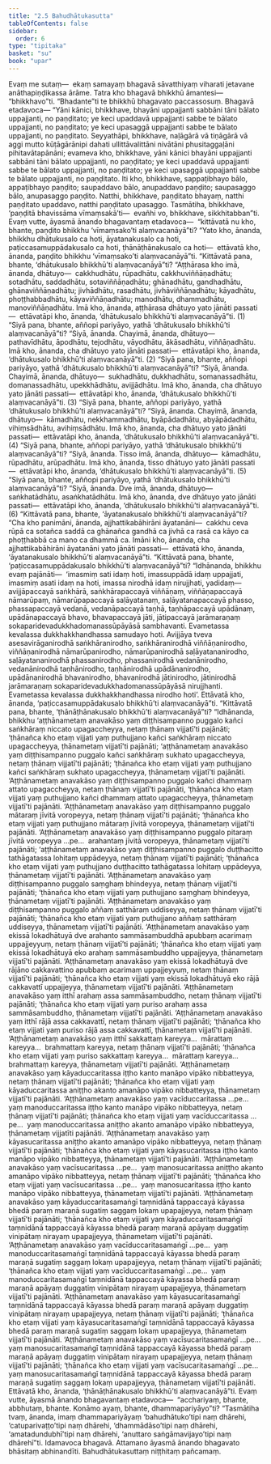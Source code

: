 ```yaml
---
title: "2.5 Bahudhātukasutta"
tableOfContents: false
sidebar:
  order: 6
type: "tipitaka"
basket: "su"
book: "upar"
---
```



<DynamicBreadcrumb />

<Division number="124" book="upar" bookNo="11" page="106">

<Paragraph number="348" book="upar">
Evaṃ me sutaṃ—  ekaṃ samayaṃ bhagavā sāvatthiyaṃ viharati jetavane anāthapiṇḍikassa ārāme. Tatra kho bhagavā bhikkhū āmantesi—  “bhikkhavo”ti. “Bhadante”ti te bhikkhū bhagavato paccassosuṃ. Bhagavā etadavoca—
</Paragraph>

<Paragraph number="349" book="upar">
“Yāni kānici, bhikkhave, bhayāni uppajjanti sabbāni tāni bālato uppajjanti, no paṇḍitato; ye keci upaddavā uppajjanti sabbe te bālato uppajjanti, no paṇḍitato; ye keci upasaggā uppajjanti sabbe te bālato uppajjanti, no paṇḍitato. Seyyathāpi, bhikkhave, naḷāgārā vā tiṇāgārā vā aggi mutto kūṭāgārānipi dahati ullittāvalittāni nivātāni phusitaggaḷāni pihitavātapānāni; evameva kho, bhikkhave, yāni kānici bhayāni uppajjanti sabbāni tāni bālato uppajjanti, no paṇḍitato; ye keci upaddavā uppajjanti sabbe te bālato uppajjanti, no paṇḍitato; ye keci upasaggā uppajjanti sabbe te bālato uppajjanti, no paṇḍitato. Iti kho, bhikkhave, sappaṭibhayo bālo, appaṭibhayo paṇḍito; saupaddavo bālo, anupaddavo paṇḍito; saupasaggo bālo, anupasaggo paṇḍito. Natthi, bhikkhave, paṇḍitato bhayaṃ, natthi paṇḍitato upaddavo, natthi paṇḍitato upasaggo. Tasmātiha, bhikkhave, ‘paṇḍitā bhavissāma vīmaṃsakā’ti—  evañhi vo, bhikkhave, sikkhitabban”ti.
</Paragraph>

<Paragraph number="350" book="upar">
Evaṃ vutte, āyasmā ānando bhagavantaṃ etadavoca—  “kittāvatā nu kho, bhante, paṇḍito bhikkhu ‘vīmaṃsako’ti alaṃvacanāyā”ti? “Yato kho, ānanda, bhikkhu dhātukusalo ca hoti, āyatanakusalo ca hoti, paṭiccasamuppādakusalo ca hoti, ṭhānāṭhānakusalo ca hoti—  ettāvatā kho, ānanda, paṇḍito bhikkhu ‘vīmaṃsako’ti alaṃvacanāyā”ti.
</Paragraph>

</Division>
<Division number="125" book="upar" bookNo="11" page="107">

<Paragraph number="351" book="upar">
“Kittāvatā pana, bhante, ‘dhātukusalo bhikkhū’ti alaṃvacanāyā”ti? “Aṭṭhārasa kho imā, ānanda, dhātuyo—  cakkhudhātu, rūpadhātu, cakkhuviññāṇadhātu; sotadhātu, saddadhātu, sotaviññāṇadhātu; ghānadhātu, gandhadhātu, ghānaviññāṇadhātu; jivhādhātu, rasadhātu, jivhāviññāṇadhātu; kāyadhātu, phoṭṭhabbadhātu, kāyaviññāṇadhātu; manodhātu, dhammadhātu, manoviññāṇadhātu. Imā kho, ānanda, aṭṭhārasa dhātuyo yato jānāti passati—  ettāvatāpi kho, ānanda, ‘dhātukusalo bhikkhū’ti alaṃvacanāyā”ti. (1)
</Paragraph>

<Paragraph number="352" book="upar">
“Siyā pana, bhante, aññopi pariyāyo, yathā ‘dhātukusalo bhikkhū’ti alaṃvacanāyā”ti? “Siyā, ānanda. Chayimā, ānanda, dhātuyo—  pathavīdhātu, āpodhātu, tejodhātu, vāyodhātu, ākāsadhātu, viññāṇadhātu. Imā kho, ānanda, cha dhātuyo yato jānāti passati—  ettāvatāpi kho, ānanda, ‘dhātukusalo bhikkhū’ti alaṃvacanāyā”ti. (2)
</Paragraph>

<Paragraph number="353" book="upar">
“Siyā pana, bhante, aññopi pariyāyo, yathā ‘dhātukusalo bhikkhū’ti alaṃvacanāyā”ti? “Siyā, ānanda. Chayimā, ānanda, dhātuyo—  sukhadhātu, dukkhadhātu, somanassadhātu, domanassadhātu, upekkhādhātu, avijjādhātu. Imā kho, ānanda, cha dhātuyo yato jānāti passati—  ettāvatāpi kho, ānanda, ‘dhātukusalo bhikkhū’ti alaṃvacanāyā”ti. (3)
</Paragraph>

<Paragraph number="354" book="upar">
“Siyā pana, bhante, aññopi pariyāyo, yathā ‘dhātukusalo bhikkhū’ti alaṃvacanāyā”ti? “Siyā, ānanda. Chayimā, ānanda, dhātuyo—  kāmadhātu, nekkhammadhātu, byāpādadhātu, abyāpādadhātu, vihiṃsādhātu, avihiṃsādhātu. Imā kho, ānanda, cha dhātuyo yato jānāti passati—  ettāvatāpi kho, ānanda, ‘dhātukusalo bhikkhū’ti alaṃvacanāyā”ti. (4)
</Paragraph>

<Paragraph number="355" book="upar">
“Siyā pana, bhante, aññopi pariyāyo, yathā ‘dhātukusalo bhikkhū’ti alaṃvacanāyā”ti? “Siyā, ānanda. Tisso imā, ānanda, dhātuyo—  kāmadhātu, rūpadhātu, arūpadhātu. Imā kho, ānanda, tisso dhātuyo yato jānāti passati—  ettāvatāpi kho, ānanda, ‘dhātukusalo bhikkhū’ti alaṃvacanāyā”ti. (5)
</Paragraph>

<Paragraph number="356" book="upar">
“Siyā pana, bhante, aññopi pariyāyo, yathā ‘dhātukusalo bhikkhū’ti alaṃvacanāyā”ti? “Siyā, ānanda. Dve imā, ānanda, dhātuyo—  saṅkhatādhātu, asaṅkhatādhātu. Imā kho, ānanda, dve dhātuyo yato jānāti passati—  ettāvatāpi kho, ānanda, ‘dhātukusalo bhikkhū’ti alaṃvacanāyā”ti. (6)
</Paragraph>

</Division>
<Division number="126" book="upar" bookNo="11" page="108">

<Paragraph number="357" book="upar">
“Kittāvatā pana, bhante, ‘āyatanakusalo bhikkhū’ti alaṃvacanāyā”ti? “Cha kho panimāni, ānanda, ajjhattikabāhirāni āyatanāni—  cakkhu ceva rūpā ca sotañca saddā ca ghānañca gandhā ca jivhā ca rasā ca kāyo ca phoṭṭhabbā ca mano ca dhammā ca. Imāni kho, ānanda, cha ajjhattikabāhirāni āyatanāni yato jānāti passati—  ettāvatā kho, ānanda, ‘āyatanakusalo bhikkhū’ti alaṃvacanāyā”ti.
</Paragraph>

<Paragraph number="358" book="upar">
“Kittāvatā pana, bhante, ‘paṭiccasamuppādakusalo bhikkhū’ti alaṃvacanāyā”ti? “Idhānanda, bhikkhu evaṃ pajānāti—  ‘imasmiṃ sati idaṃ hoti, imassuppādā idaṃ uppajjati, imasmiṃ asati idaṃ na hoti, imassa nirodhā idaṃ nirujjhati, yadidaṃ—  avijjāpaccayā saṅkhārā, saṅkhārapaccayā viññāṇaṃ, viññāṇapaccayā nāmarūpaṃ, nāmarūpapaccayā saḷāyatanaṃ, saḷāyatanapaccayā phasso, phassapaccayā vedanā, vedanāpaccayā taṇhā, taṇhāpaccayā upādānaṃ, upādānapaccayā bhavo, bhavapaccayā jāti, jātipaccayā jarāmaraṇaṃ sokaparidevadukkhadomanassūpāyāsā sambhavanti. Evametassa kevalassa dukkhakkhandhassa samudayo hoti. Avijjāya tveva asesavirāganirodhā saṅkhāranirodho, saṅkhāranirodhā viññāṇanirodho, viññāṇanirodhā nāmarūpanirodho, nāmarūpanirodhā saḷāyatananirodho, saḷāyatananirodhā phassanirodho, phassanirodhā vedanānirodho, vedanānirodhā taṇhānirodho, taṇhānirodhā upādānanirodho, upādānanirodhā bhavanirodho, bhavanirodhā jātinirodho, jātinirodhā jarāmaraṇaṃ sokaparidevadukkhadomanassūpāyāsā nirujjhanti. Evametassa kevalassa dukkhakkhandhassa nirodho hoti’. Ettāvatā kho, ānanda, ‘paṭiccasamuppādakusalo bhikkhū’ti alaṃvacanāyā”ti.
</Paragraph>

</Division>
<Division number="127" book="upar" bookNo="11" page="109">

<Paragraph number="359" book="upar">
“Kittāvatā pana, bhante, ‘ṭhānāṭhānakusalo bhikkhū’ti alaṃvacanāyā”ti? “Idhānanda, bhikkhu ‘aṭṭhānametaṃ anavakāso yaṃ diṭṭhisampanno puggalo kañci saṅkhāraṃ niccato upagaccheyya, netaṃ ṭhānaṃ vijjatī’ti pajānāti; ‘ṭhānañca kho etaṃ vijjati yaṃ puthujjano kañci saṅkhāraṃ niccato upagaccheyya, ṭhānametaṃ vijjatī’ti pajānāti; ‘aṭṭhānametaṃ anavakāso yaṃ diṭṭhisampanno puggalo kañci saṅkhāraṃ sukhato upagaccheyya, netaṃ ṭhānaṃ vijjatī’ti pajānāti; ‘ṭhānañca kho etaṃ vijjati yaṃ puthujjano kañci saṅkhāraṃ sukhato upagaccheyya, ṭhānametaṃ vijjatī’ti pajānāti. ‘Aṭṭhānametaṃ anavakāso yaṃ diṭṭhisampanno puggalo kañci dhammaṃ attato upagaccheyya, netaṃ ṭhānaṃ vijjatī’ti pajānāti, ‘ṭhānañca kho etaṃ vijjati yaṃ puthujjano kañci dhammaṃ attato upagaccheyya, ṭhānametaṃ vijjatī’ti pajānāti.
</Paragraph>

</Division>
<Division number="128" book="upar" bookNo="11" page="110">

<Paragraph number="360" book="upar">
‘Aṭṭhānametaṃ anavakāso yaṃ diṭṭhisampanno puggalo mātaraṃ jīvitā voropeyya, netaṃ ṭhānaṃ vijjatī’ti pajānāti; ‘ṭhānañca kho etaṃ vijjati yaṃ puthujjano mātaraṃ jīvitā voropeyya, ṭhānametaṃ vijjatī’ti pajānāti. ‘Aṭṭhānametaṃ anavakāso yaṃ diṭṭhisampanno puggalo pitaraṃ jīvitā voropeyya …pe…  arahantaṃ jīvitā voropeyya, ṭhānametaṃ vijjatī’ti pajānāti; ‘aṭṭhānametaṃ anavakāso yaṃ diṭṭhisampanno puggalo duṭṭhacitto tathāgatassa lohitaṃ uppādeyya, netaṃ ṭhānaṃ vijjatī’ti pajānāti; ‘ṭhānañca kho etaṃ vijjati yaṃ puthujjano duṭṭhacitto tathāgatassa lohitaṃ uppādeyya, ṭhānametaṃ vijjatī’ti pajānāti. ‘Aṭṭhānametaṃ anavakāso yaṃ diṭṭhisampanno puggalo saṃghaṃ bhindeyya, netaṃ ṭhānaṃ vijjatī’ti pajānāti; ‘ṭhānañca kho etaṃ vijjati yaṃ puthujjano saṃghaṃ bhindeyya, ṭhānametaṃ vijjatī’ti pajānāti. ‘Aṭṭhānametaṃ anavakāso yaṃ diṭṭhisampanno puggalo aññaṃ satthāraṃ uddiseyya, netaṃ ṭhānaṃ vijjatī’ti pajānāti; ‘ṭhānañca kho etaṃ vijjati yaṃ puthujjano aññaṃ satthāraṃ uddiseyya, ṭhānametaṃ vijjatī’ti pajānāti.
</Paragraph>

</Division>
<Division number="129" book="upar" bookNo="11" page="110">

<Paragraph number="361" book="upar">
‘Aṭṭhānametaṃ anavakāso yaṃ ekissā lokadhātuyā dve arahanto sammāsambuddhā apubbaṃ acarimaṃ uppajjeyyuṃ, netaṃ ṭhānaṃ vijjatī’ti pajānāti; ‘ṭhānañca kho etaṃ vijjati yaṃ ekissā lokadhātuyā eko arahaṃ sammāsambuddho uppajjeyya, ṭhānametaṃ vijjatī’ti pajānāti. ‘Aṭṭhānametaṃ anavakāso yaṃ ekissā lokadhātuyā dve rājāno cakkavattino apubbaṃ acarimaṃ uppajjeyyuṃ, netaṃ ṭhānaṃ vijjatī’ti pajānāti; ‘ṭhānañca kho etaṃ vijjati yaṃ ekissā lokadhātuyā eko rājā cakkavattī uppajjeyya, ṭhānametaṃ vijjatī’ti pajānāti.
</Paragraph>

</Division>
<Division number="130" book="upar" bookNo="11" page="110">

<Paragraph number="362" book="upar">
‘Aṭṭhānametaṃ anavakāso yaṃ itthī arahaṃ assa sammāsambuddho, netaṃ ṭhānaṃ vijjatī’ti pajānāti; ‘ṭhānañca kho etaṃ vijjati yaṃ puriso arahaṃ assa sammāsambuddho, ṭhānametaṃ vijjatī’ti pajānāti. ‘Aṭṭhānametaṃ anavakāso yaṃ itthī rājā assa cakkavattī, netaṃ ṭhānaṃ vijjatī’ti pajānāti; ‘ṭhānañca kho etaṃ vijjati yaṃ puriso rājā assa cakkavattī, ṭhānametaṃ vijjatī’ti pajānāti. ‘Aṭṭhānametaṃ anavakāso yaṃ itthī sakkattaṃ kareyya…  mārattaṃ kareyya…  brahmattaṃ kareyya, netaṃ ṭhānaṃ vijjatī’ti pajānāti; ‘ṭhānañca kho etaṃ vijjati yaṃ puriso sakkattaṃ kareyya…  mārattaṃ kareyya…  brahmattaṃ kareyya, ṭhānametaṃ vijjatī’ti pajānāti.
</Paragraph>

</Division>
<Division number="131" book="upar" bookNo="11" page="111">

<Paragraph number="363" book="upar">
‘Aṭṭhānametaṃ anavakāso yaṃ kāyaduccaritassa iṭṭho kanto manāpo vipāko nibbatteyya, netaṃ ṭhānaṃ vijjatī’ti pajānāti; ‘ṭhānañca kho etaṃ vijjati yaṃ kāyaduccaritassa aniṭṭho akanto amanāpo vipāko nibbatteyya, ṭhānametaṃ vijjatī’ti pajānāti. ‘Aṭṭhānametaṃ anavakāso yaṃ vacīduccaritassa …pe…  yaṃ manoduccaritassa iṭṭho kanto manāpo vipāko nibbatteyya, netaṃ ṭhānaṃ vijjatī’ti pajānāti; ṭhānañca kho etaṃ vijjati yaṃ vacīduccaritassa …pe…  yaṃ manoduccaritassa aniṭṭho akanto amanāpo vipāko nibbatteyya, ṭhānametaṃ vijjatīti pajānāti. ‘Aṭṭhānametaṃ anavakāso yaṃ kāyasucaritassa aniṭṭho akanto amanāpo vipāko nibbatteyya, netaṃ ṭhānaṃ vijjatī’ti pajānāti; ‘ṭhānañca kho etaṃ vijjati yaṃ kāyasucaritassa iṭṭho kanto manāpo vipāko nibbatteyya, ṭhānametaṃ vijjatī’ti pajānāti. ‘Aṭṭhānametaṃ anavakāso yaṃ vacīsucaritassa …pe…  yaṃ manosucaritassa aniṭṭho akanto amanāpo vipāko nibbatteyya, netaṃ ṭhānaṃ vijjatī’ti pajānāti; ‘ṭhānañca kho etaṃ vijjati yaṃ vacīsucaritassa …pe…  yaṃ manosucaritassa iṭṭho kanto manāpo vipāko nibbatteyya, ṭhānametaṃ vijjatī’ti pajānāti.
</Paragraph>

<Paragraph number="364" book="upar">
‘Aṭṭhānametaṃ anavakāso yaṃ kāyaduccaritasamaṅgī taṃnidānā tappaccayā kāyassa bhedā paraṃ maraṇā sugatiṃ saggaṃ lokaṃ upapajjeyya, netaṃ ṭhānaṃ vijjatī’ti pajānāti; ‘ṭhānañca kho etaṃ vijjati yaṃ kāyaduccaritasamaṅgī taṃnidānā tappaccayā kāyassa bhedā paraṃ maraṇā apāyaṃ duggatiṃ vinipātaṃ nirayaṃ upapajjeyya, ṭhānametaṃ vijjatī’ti pajānāti. ‘Aṭṭhānametaṃ anavakāso yaṃ vacīduccaritasamaṅgī …pe…  yaṃ manoduccaritasamaṅgī taṃnidānā tappaccayā kāyassa bhedā paraṃ maraṇā sugatiṃ saggaṃ lokaṃ upapajjeyya, netaṃ ṭhānaṃ vijjatī’ti pajānāti; ‘ṭhānañca kho etaṃ vijjati yaṃ vacīduccaritasamaṅgī …pe…  yaṃ manoduccaritasamaṅgī taṃnidānā tappaccayā kāyassa bhedā paraṃ maraṇā apāyaṃ duggatiṃ vinipātaṃ nirayaṃ upapajjeyya, ṭhānametaṃ vijjatī’ti pajānāti. ‘Aṭṭhānametaṃ anavakāso yaṃ kāyasucaritasamaṅgī taṃnidānā tappaccayā kāyassa bhedā paraṃ maraṇā apāyaṃ duggatiṃ vinipātaṃ nirayaṃ upapajjeyya, netaṃ ṭhānaṃ vijjatī’ti pajānāti; ‘ṭhānañca kho etaṃ vijjati yaṃ kāyasucaritasamaṅgī taṃnidānā tappaccayā kāyassa bhedā paraṃ maraṇā sugatiṃ saggaṃ lokaṃ upapajjeyya, ṭhānametaṃ vijjatī’ti pajānāti. ‘Aṭṭhānametaṃ anavakāso yaṃ vacīsucaritasamaṅgī …pe…  yaṃ manosucaritasamaṅgī taṃnidānā tappaccayā kāyassa bhedā paraṃ maraṇā apāyaṃ duggatiṃ vinipātaṃ nirayaṃ upapajjeyya, netaṃ ṭhānaṃ vijjatī’ti pajānāti; ‘ṭhānañca kho etaṃ vijjati yaṃ vacīsucaritasamaṅgī …pe…  yaṃ manosucaritasamaṅgī taṃnidānā tappaccayā kāyassa bhedā paraṃ maraṇā sugatiṃ saggaṃ lokaṃ upapajjeyya, ṭhānametaṃ vijjatī’ti pajānāti. Ettāvatā kho, ānanda, ‘ṭhānāṭhānakusalo bhikkhū’ti alaṃvacanāyā”ti.
</Paragraph>

</Division>
<Division number="132" book="upar" bookNo="11" page="112">

<Paragraph number="365" book="upar">
Evaṃ vutte, āyasmā ānando bhagavantaṃ etadavoca—  “acchariyaṃ, bhante, abbhutaṃ, bhante. Konāmo ayaṃ, bhante, dhammapariyāyo”ti? “Tasmātiha tvaṃ, ānanda, imaṃ dhammapariyāyaṃ ‘bahudhātuko’tipi naṃ dhārehi, ‘catuparivaṭṭo’tipi naṃ dhārehi, ‘dhammādāso’tipi naṃ dhārehi, ‘amatadundubhī’tipi naṃ dhārehi, ‘anuttaro saṅgāmavijayo’tipi naṃ dhārehī”ti.
</Paragraph>

<Paragraph number="366" book="upar">
Idamavoca bhagavā. Attamano āyasmā ānando bhagavato bhāsitaṃ abhinandīti.

</Paragraph>
</Division>

<Paragraph number="367" type="center" book="upar">
Bahudhātukasuttaṃ niṭṭhitaṃ pañcamaṃ.
</Paragraph>